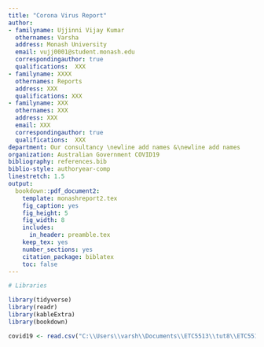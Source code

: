 ```yaml
---
title: "Corona Virus Report"
author:
- familyname: Ujjinni Vijay Kumar
  othernames: Varsha
  address: Monash University
  email: vujj0001@student.monash.edu
  correspondingauthor: true
  qualifications:  XXX
- familyname: XXXX
  othernames: Reports
  address: XXX
  qualifications: XXX
- familyname: XXX
  othernames: XXX
  address: XXX
  email: XXX
  correspondingauthor: true
  qualifications:  XXX
department: Our consultancy \newline add names &\newline add names
organization: Australian Government COVID19
bibliography: references.bib
biblio-style: authoryear-comp
linestretch: 1.5
output:
  bookdown::pdf_document2:
    template: monashreport2.tex
    fig_caption: yes
    fig_height: 5
    fig_width: 8
    includes:
      in_header: preamble.tex
    keep_tex: yes
    number_sections: yes
    citation_package: biblatex
    toc: false
---
```


```r
# Libraries

library(tidyverse)
library(readr)
library(kableExtra)
library(bookdown)

```

```r
covid19 <- read.csv("C:\\Users\\varsh\\Documents\\ETC5513\\tut8\\ETC5513-Assignment-3\\Data\\worldwidecases.csv")
```


\section*{Country XX1 and YY1"}

\section*{Country XX2 and YY2}

\section*{Country XX3 and YY3}



